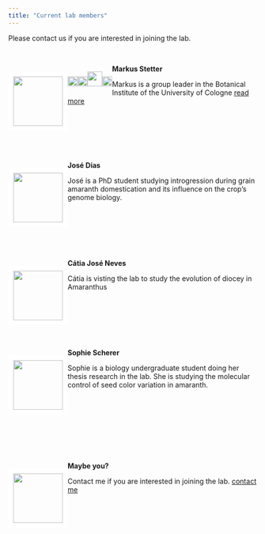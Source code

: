 ```yaml
---
title: "Current lab members"
---
```



Please contact us if you are interested in joining the lab.


<!-- break -->
<br>
<!-- break -->

<div style="float: left">
<img src="own_images/me_2016.jpg" style="width: 100px ;border:10px solid white">
</div>

**Markus Stetter** 
<div style="float: left">
<a href="https://twitter.com/mgstetter"><img src="own_images/Twitter_logo_blue.png" style="width: 20px;"></a><a href="http://mstetter.github.io"><img src="own_images/Home_icon_black.png" style="width: 20px;"></a><a href="https://scholar.google.de/citations?user=yYKVZQQAAAAJ&hl=en"><img src="own_images/scholar.png" style="width: 30px;"></a><a href="http://github.com/mstetter"><img src="own_images/GitHub-Mark-32px.png" style="width:20px;"></a>
</div>
Markus is a group leader in the Botanical Institute of the University of Cologne  [read more](about.html)  

<!-- break -->
<br>
<br>
<br>
<br>
<br>
<!-- break -->

<div style="float: left">
<img src="own_images/people/jose.jpg" style="width: 100px ;border:10px solid white">
</div>

**José Dias** 
<div style="float: left">
</div>
José is a PhD student studying introgression during grain amaranth domestication and its influence on the crop's genome biology. 
<!-- break -->
<br>
<br>
<br>
<br>
<br>
<br>
<br>

<!-- break -->

<div style="float: left">
<img src="own_images/people/catia.jpg" style="width: 100px ;border:10px solid white">
</div>

**Cátia José Neves** 
<div style="float: left">
</div>
Cátia is visting the lab to study the evolution of diocey in Amaranthus
<!-- break -->
<br>
<br>
<br>
<br>
<br>
<br>
<br>

<!-- break -->



<div style="float: left">
<img src="own_images/people/sophie.JPG" style="width: 100px ;border:10px solid white">
</div>

**Sophie Scherer** 
<div style="float: left">
</div>
Sophie is a biology undergraduate student doing her thesis research in the lab. She is studying the molecular control of seed color variation in amaranth.

<!-- break -->
<br>
<br>
<br>
<br>
<br>
<br>
<br>

<!-- break -->



<div style="float: left">
<img src="own_images/DSC_0020.jpg" style="width: 100px ;border:10px solid white">
</div>

**Maybe you?** 
<div style="float: left">
</div>
Contact me if you are interested in joining the lab. [contact me](mailto:mgstetter@gmail.com) 


<!-- break -->
<br>
<br>
<br>
<br>
<br>
<!-- break -->



<!-- Global site tag (gtag.js) - Google Analytics -->
<script async src="https://www.googletagmanager.com/gtag/js?id=UA-96594188-4"></script>
<script>
  window.dataLayer = window.dataLayer || [];
  function gtag(){dataLayer.push(arguments);}
  gtag('js', new Date());

  gtag('config', 'UA-96594188-4');
</script>
